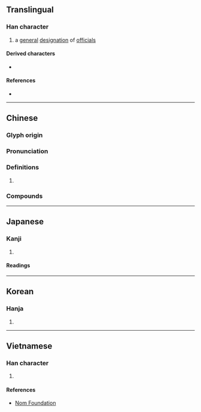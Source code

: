 {{character info}}
==Translingual==

===Han character===
{{Han char|rn=64|rad=手|as=09|sn=12|four=57032|canj=QVNO|ids=⿰扌彖}}

# a [[general]] [[designation]] of [[official]]s

====Derived characters====
* {{l|mul|[[𧑝]]}}

====References====
* {{Han ref|kx=0440.200|dkj=12313|dj=0791.170|hdz=31927.010|uh=63BE|ud=25534|bh=D964|bd=55652}}

----

==Chinese==
{{zh-forms}}

===Glyph origin===
{{Han etym}}

===Pronunciation===
{{zh-pron
|m=yuàn
|c=jyun6
|mc=y
|oc=y
|ma=
|cat=
}}

===Definitions===
{{zh-hanzi}}

# {{rfdef|zh}}

===Compounds===
{{zh-der|掾吏}}

----

==Japanese==

===Kanji===
{{ja-kanji|grade=|rs=手09}}

# {{rfdef|ja|sort=手09}}

====Readings====
{{ja-readings
|goon=えん
|kanon=えん
|kun=[[じょう]] (jou), [[たすける]] (tasukeru), [[したやく]] (shitayaku)}}

----

==Korean==

===Hanja===
{{ko-hanja|hangeul=연|eumhun=|rv=yeon|mr=yŏn|y=yen}}

# {{rfdef|ko|sort=手09}}

----

==Vietnamese==

===Han character===
{{vi-readings|rs=手09|reading=duyện, giay}}

# {{rfdef|vi|sort=手09}}

====References====
* [http://nomfoundation.org/common/nom_details.php?codepoint=63be Nom Foundation]